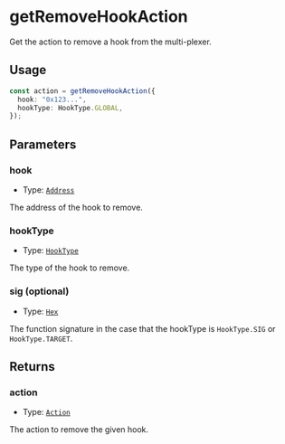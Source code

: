 # getRemoveHookAction

Get the action to remove a hook from the multi-plexer.

## Usage

```typescript copy
const action = getRemoveHookAction({
  hook: "0x123...",
  hookType: HookType.GLOBAL,
});
```

## Parameters

### hook

- Type: [`Address`](https://viem.sh/docs/glossary/types#address)

The address of the hook to remove.

### hookType

- Type: [`HookType`](/module-sdk/glossary/types#hooktype)

The type of the hook to remove.

### sig (optional)

- Type: [`Hex`](https://viem.sh/docs/glossary/types#hex)

The function signature in the case that the hookType is `HookType.SIG` or `HookType.TARGET`.

## Returns

### action

- Type: [`Action`](/module-sdk/glossary/types#action)

The action to remove the given hook.
